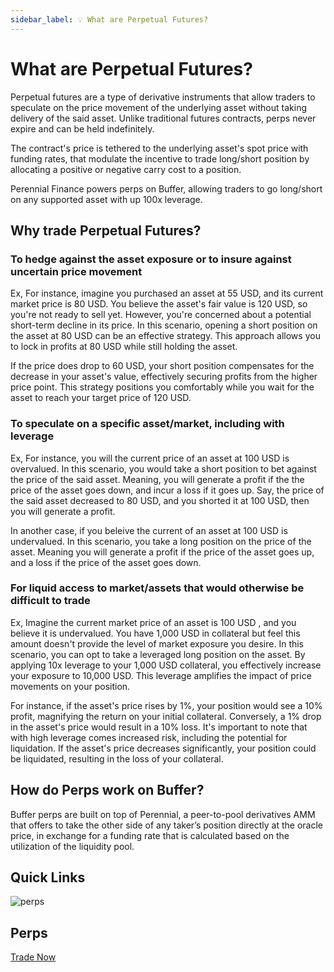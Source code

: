 ```yaml
---
sidebar_label: 💡 What are Perpetual Futures?
---
```



# What are Perpetual Futures?

Perpetual futures are a type of derivative instruments that allow traders to speculate on the price movement of the underlying asset without taking delivery of the said asset.
Unlike traditional futures contracts, perps never expire and can be held indefinitely. 

The contract's price is tethered to the underlying asset's spot price with funding rates, that modulate the incentive to trade long/short position by allocating a positive or negative carry cost to a position. 

Perennial Finance powers perps on Buffer, allowing traders to go long/short on any supported asset with up 100x leverage. 

## Why trade Perpetual Futures?

### To hedge against the asset exposure or to insure against uncertain price movement

Ex, For instance, imagine you purchased an asset at 55 USD, and its current market price is 80 USD. 
You believe the asset's fair value is 120 USD, so you're not ready to sell yet. 
However, you're concerned about a potential short-term decline in its price.
In this scenario, opening a short position on the asset at 80 USD can be an effective strategy. 
This approach allows you to lock in profits at 80 USD while still holding the asset. 

If the price does drop to 60 USD, your short position compensates for the decrease in your asset's value, effectively securing profits from the higher price point. 
This strategy positions you comfortably while you wait for the asset to reach your target price of 120 USD.

### To speculate on a specific asset/market, including with leverage

Ex, For instance, you will the current price of an asset at 100 USD is overvalued. 
In this scenario, you would take a short position to bet against the price of the said asset. 
Meaning, you will generate a profit if the the price of the asset goes down, and incur a loss if it goes up.
Say, the price of the said asset decreased to 80 USD, and you shorted it at 100 USD, then you will generate a profit. 

In another case, if you beleive the current of an asset at 100 USD is undervalued. In this scenario, you take a long position on the price of the asset. 
Meaning you will generate a profit if the price of the asset goes up, and a loss if the price of the asset goes down. 

### For liquid access to market/assets that would otherwise be difficult to trade 

Ex, Imagine the current market price of an asset is 100 USD , and you believe it is undervalued. 
You have 1,000 USD in collateral but feel this amount doesn't provide the level of market exposure you desire. 
In this scenario, you can opt to take a leveraged long position on the asset. 
By applying 10x leverage to your 1,000 USD collateral, you effectively increase your exposure to 10,000 USD. This leverage amplifies the impact of price movements on your position. 

For instance, if the asset's price rises by 1%, your position would see a 10% profit, magnifying the return on your initial collateral. 
Conversely, a 1% drop in the asset's price would result in a 10% loss. It's important to note that with high leverage comes increased risk, including the potential for liquidation. If the asset's price decreases significantly, your position could be liquidated, resulting in the loss of your collateral.

## How do Perps work on Buffer?

Buffer perps are built on top of Perennial, a peer-to-pool derivatives AMM that offers to take the other side of any taker’s position directly at the oracle price, in exchange for a funding rate that is calculated based on the utilization of the liquidity pool.

## Quick Links

<div className="card-container">
  <div className="card">
    <img src="/img/general/perps.png" alt="perps"/>
    <div className="card-content">
      <h2 className="card-title">Perps</h2>
      <a href="https://perps.buffer.finance/trade" className="card-button" target="_blank" rel="noopener noreferrer">Trade Now</a>
    </div>
  </div>
  </div>